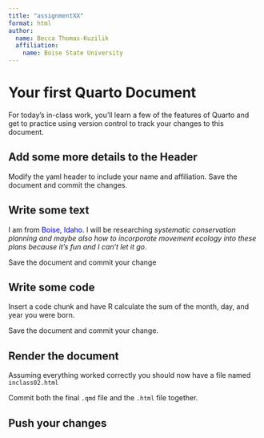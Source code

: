 ```yaml
---
title: "assignmentXX"
format: html
author: 
  name: Becca Thomas-Kuzilik
  affiliation: 
    name: Boise State University
---
```


# Your first Quarto Document

For today's in-class work, you'll learn a few of the features of Quarto and get to practice using version control to track your changes to this document.

## Add some more details to the Header

Modify the yaml header to include your name and affiliation. Save the document and commit the changes.

## Write some text

I am from [Boise, Idaho]{style="color:blue;"}. I will be researching *systematic conservation planning and maybe also how to incorporate movement ecology into these plans because it's fun and I can't let it go*.

Save the document and commit your change

## Write some code

Insert a code chunk and have R calculate the sum of the month, day, and year you were born.

Save the document and commit your change.

## Render the document

Assuming everything worked correctly you should now have a file named `inclass02.html`

Commit both the final `.qmd` file and the `.html` file together.

## Push your changes
